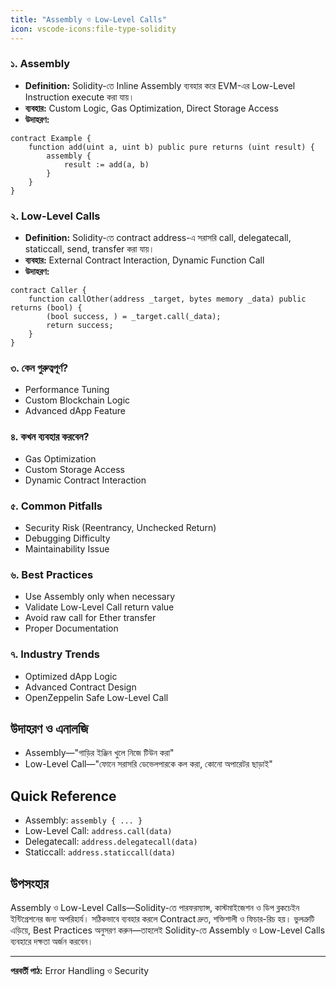 ```yaml
---
title: "Assembly ও Low-Level Calls"
icon: vscode-icons:file-type-solidity
---
```


### ১. Assembly
- **Definition:** Solidity-তে Inline Assembly ব্যবহার করে EVM-এর Low-Level Instruction execute করা যায়।
- **ব্যবহার:** Custom Logic, Gas Optimization, Direct Storage Access
- **উদাহরণ:**
```solidity
contract Example {
    function add(uint a, uint b) public pure returns (uint result) {
        assembly {
            result := add(a, b)
        }
    }
}
```

### ২. Low-Level Calls
- **Definition:** Solidity-তে contract address-এ সরাসরি call, delegatecall, staticcall, send, transfer করা যায়।
- **ব্যবহার:** External Contract Interaction, Dynamic Function Call
- **উদাহরণ:**
```solidity
contract Caller {
    function callOther(address _target, bytes memory _data) public returns (bool) {
        (bool success, ) = _target.call(_data);
        return success;
    }
}
```

### ৩. কেন গুরুত্বপূর্ণ?
- Performance Tuning
- Custom Blockchain Logic
- Advanced dApp Feature

### ৪. কখন ব্যবহার করবেন?
- Gas Optimization
- Custom Storage Access
- Dynamic Contract Interaction

### ৫. Common Pitfalls
- Security Risk (Reentrancy, Unchecked Return)
- Debugging Difficulty
- Maintainability Issue

### ৬. Best Practices
- Use Assembly only when necessary
- Validate Low-Level Call return value
- Avoid raw call for Ether transfer
- Proper Documentation

### ৭. Industry Trends
- Optimized dApp Logic
- Advanced Contract Design
- OpenZeppelin Safe Low-Level Call

## উদাহরণ ও এনালজি
- Assembly—"গাড়ির ইঞ্জিন খুলে নিজে টিউন করা"
- Low-Level Call—"ফোনে সরাসরি ডেভেলপারকে কল করা, কোনো অপারেটর ছাড়াই"

## Quick Reference
- Assembly: `assembly { ... }`
- Low-Level Call: `address.call(data)`
- Delegatecall: `address.delegatecall(data)`
- Staticcall: `address.staticcall(data)`

## উপসংহার

Assembly ও Low-Level Calls—Solidity-তে পারফরম্যান্স, কাস্টমাইজেশন ও ডিপ ব্লকচেইন ইন্টিগ্রেশনের জন্য অপরিহার্য। সঠিকভাবে ব্যবহার করলে Contract দ্রুত, শক্তিশালী ও ফিচার-রিচ হয়। ভুলত্রুটি এড়িয়ে, Best Practices অনুসরণ করুন—তাহলেই Solidity-তে Assembly ও Low-Level Calls ব্যবহারে দক্ষতা অর্জন করবেন।

---

**পরবর্তী পাঠ:** Error Handling ও Security
